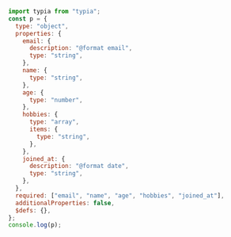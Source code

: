 ```javascript filename="example/src/llm.parameters.js" showLineNumbers
import typia from "typia";
const p = {
  type: "object",
  properties: {
    email: {
      description: "@format email",
      type: "string",
    },
    name: {
      type: "string",
    },
    age: {
      type: "number",
    },
    hobbies: {
      type: "array",
      items: {
        type: "string",
      },
    },
    joined_at: {
      description: "@format date",
      type: "string",
    },
  },
  required: ["email", "name", "age", "hobbies", "joined_at"],
  additionalProperties: false,
  $defs: {},
};
console.log(p);
```